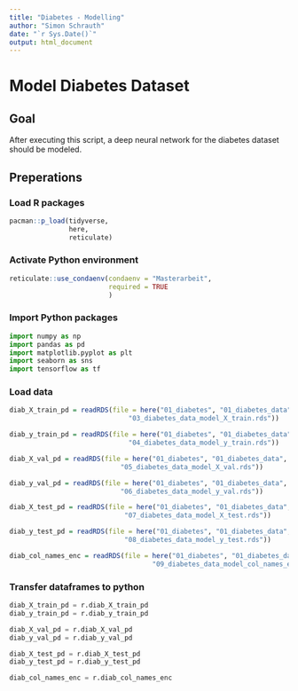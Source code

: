 ```yaml
---
title: "Diabetes - Modelling"
author: "Simon Schrauth"
date: "`r Sys.Date()`"
output: html_document
---
```

# Model Diabetes Dataset

## Goal

After executing this script, a deep neural network for the diabetes dataset should be modeled.

## Preperations

### Load R packages

```r
pacman::p_load(tidyverse, 
               here,
               reticulate)
```

### Activate Python environment

```r
reticulate::use_condaenv(condaenv = "Masterarbeit", 
                         required = TRUE
                         )
```

### Import Python packages

```python
import numpy as np
import pandas as pd
import matplotlib.pyplot as plt
import seaborn as sns
import tensorflow as tf
```

### Load data
```r
diab_X_train_pd = readRDS(file = here("01_diabetes", "01_diabetes_data", "02_diabetes_data_processed",
                              "03_diabetes_data_model_X_train.rds"))

diab_y_train_pd = readRDS(file = here("01_diabetes", "01_diabetes_data", "02_diabetes_data_processed",
                              "04_diabetes_data_model_y_train.rds"))

diab_X_val_pd = readRDS(file = here("01_diabetes", "01_diabetes_data", "02_diabetes_data_processed",
                            "05_diabetes_data_model_X_val.rds"))

diab_y_val_pd = readRDS(file = here("01_diabetes", "01_diabetes_data", "02_diabetes_data_processed",
                            "06_diabetes_data_model_y_val.rds"))

diab_X_test_pd = readRDS(file = here("01_diabetes", "01_diabetes_data", "02_diabetes_data_processed",
                             "07_diabetes_data_model_X_test.rds"))

diab_y_test_pd = readRDS(file = here("01_diabetes", "01_diabetes_data", "02_diabetes_data_processed",
                             "08_diabetes_data_model_y_test.rds"))

diab_col_names_enc = readRDS(file = here("01_diabetes", "01_diabetes_data", "02_diabetes_data_processed",
                                    "09_diabetes_data_model_col_names_enc.rds"))
```

### Transfer dataframes to python
```python
diab_X_train_pd = r.diab_X_train_pd
diab_y_train_pd = r.diab_y_train_pd

diab_X_val_pd = r.diab_X_val_pd
diab_y_val_pd = r.diab_y_val_pd

diab_X_test_pd = r.diab_X_test_pd
diab_y_test_pd = r.diab_y_test_pd

diab_col_names_enc = r.diab_col_names_enc
```

